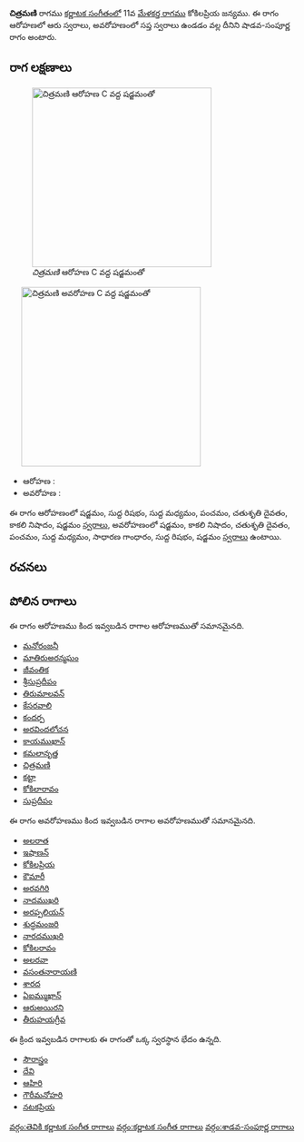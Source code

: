 {{Infobox ragam
	| name          	= చిత్రమణి
	| synonym	    	= 
	| mela          	= 
	| chakra        	= 
	| janaka        	= 
	| type          	= శాడవ-సంపూర్ణ
	| arohanam      	= {{svaraC|S|R1|M1|P|D2|N3|S'}} 
	| avarohanam    	= {{svaraC|S'|N3|D2|P|M1|G2|R1|S}}
	| jeeva         	=
	| chhaya        	=
	| nyasa         	=
	| vishesha      	= 
	| equivalent  		= 
}}
{{కర్ణాటక సంగీత రాగాలు}}
'''చిత్రమణి''' రాగము [[కర్ణాటక సంగీతం]]లో 11వ [[మేళకర్త రాగము]] కోకిలప్రియ జన్యము.  ఈ రాగం ఆరోహణలో ఆరు స్వరాలు, అవరోహణంలో సప్త స్వరాలు ఉండడం వల్ల దీనిని షాడవ-సంపూర్ణ రాగం అంటారు.


==రాగ లక్షణాలు==
[[Image:chitramani_ar_kb2wiki.png|thumb|right|316px|''చిత్రమణి'' ఆరోహణ C వద్ద షడ్జమంతో]]
	[[Image:chitramani_av_kb2wiki.png|thumb|right|316px|''చిత్రమణి'' అవరోహణ C వద్ద షడ్జమంతో]]

* ఆరోహణ : {{svaraC|S|R1|M1|P|D2|N3|S'}} 
* అవరోహణ : {{svaraC|S'|N3|D2|P|M1|G2|R1|S}}

ఈ రాగం ఆరోహణంలో షడ్జమం, సుద్ద  రిషభం, సుద్ద మధ్యమం, పంచమం, చతుశృతి దైవతం, కాకలి  నిషాదం, షడ్జమం [[స్వరాలు]], అవరోహణంలో షడ్జమం, కాకలి  నిషాదం, చతుశృతి దైవతం, పంచమం, సుద్ద మధ్యమం, సాధారణ  గాంధారం, సుద్ద  రిషభం, షడ్జమం [[స్వరాలు]] ఉంటాయి.

==రచనలు==



==పోలిన రాగాలు==
ఈ రాగం ఆరోహణము కింద ఇవ్వబడిన రాగాల ఆరోహణముతో సమానమైనది.
* [[మనోరంజనీ]]
* [[మాతిరుఅరన్మఘం]]
* [[జీవంతిక]]
* [[శ్రీసుప్రదీపం]]
* [[తిరుమాలవన్]]
* [[కేసరవాలి]]
* [[కందర్ప]]
* [[అరవిందలోచన]]
* [[కాయముఖాన్]]
* [[ కమలానృత్త]]
* [[ చిత్రమణి]]
* [[కట్టా]]
* [[కోకిలారావం]]
* [[సుప్రదీపం]]

ఈ రాగం అవరోహణము కింద ఇవ్వబడిన రాగాల అవరోహణముతో సమానమైనది.
* [[అలరాత]]
* [[ఇషాణన్]]
* [[కోకిలప్రియ]]
* [[కౌమారీ]]
* [[అరవగిరి]]
* [[నాదముఖరి]]
* [[అరప్పలియన్]]
* [[శుద్ధమంజరి]]
* [[నారదముఖరి]]
* [[కోకిలరావం]]
* [[అలరవా]]
* [[వసంతనారాయణి]]
* [[శారద]]
* [[ఏఐమ్ముఖాన్]]
* [[ఆరుఅయిరని]]
* [[ తీరుహయగ్రీవ]]

ఈ క్రింద ఇవ్వబడిన రాగాలకు ఈ రాగంతో ఒక్క స్వరస్థాన భేదం ఉన్నది.
* [[సౌరాస్త్రం]]
* [[దేవి]]
* [[ఆహిరి]]
* [[గౌరీమనోహరి]]
* [[నటకప్రియ]]



[[వర్గం:తెవికి కర్ణాటక సంగీత రాగాలు]]
[[వర్గం:కర్ణాటక సంగీత రాగాలు]]
[[వర్గం:శాడవ-సంపూర్ణ రాగాలు]]